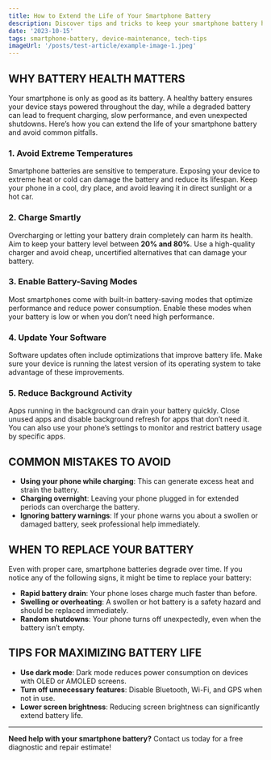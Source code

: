 ```yaml
---
title: How to Extend the Life of Your Smartphone Battery
description: Discover tips and tricks to keep your smartphone battery healthy and long-lasting. Learn how to avoid common mistakes and maximize your device’s battery life.
date: '2023-10-15'
tags: smartphone-battery, device-maintenance, tech-tips
imageUrl: '/posts/test-article/example-image-1.jpeg'
---
```


## WHY BATTERY HEALTH MATTERS

Your smartphone is only as good as its battery. A healthy battery ensures your device stays powered throughout the day, while a degraded battery can lead to frequent charging, slow performance, and even unexpected shutdowns. Here’s how you can extend the life of your smartphone battery and avoid common pitfalls.

### 1. **Avoid Extreme Temperatures**
Smartphone batteries are sensitive to temperature. Exposing your device to extreme heat or cold can damage the battery and reduce its lifespan. Keep your phone in a cool, dry place, and avoid leaving it in direct sunlight or a hot car.

### 2. **Charge Smartly**
Overcharging or letting your battery drain completely can harm its health. Aim to keep your battery level between **20% and 80%**. Use a high-quality charger and avoid cheap, uncertified alternatives that can damage your battery.

### 3. **Enable Battery-Saving Modes**
Most smartphones come with built-in battery-saving modes that optimize performance and reduce power consumption. Enable these modes when your battery is low or when you don’t need high performance.

### 4. **Update Your Software**
Software updates often include optimizations that improve battery life. Make sure your device is running the latest version of its operating system to take advantage of these improvements.

### 5. **Reduce Background Activity**
Apps running in the background can drain your battery quickly. Close unused apps and disable background refresh for apps that don’t need it. You can also use your phone’s settings to monitor and restrict battery usage by specific apps.

## COMMON MISTAKES TO AVOID

- **Using your phone while charging**: This can generate excess heat and strain the battery.
- **Charging overnight**: Leaving your phone plugged in for extended periods can overcharge the battery.
- **Ignoring battery warnings**: If your phone warns you about a swollen or damaged battery, seek professional help immediately.

## WHEN TO REPLACE YOUR BATTERY

Even with proper care, smartphone batteries degrade over time. If you notice any of the following signs, it might be time to replace your battery:
- **Rapid battery drain**: Your phone loses charge much faster than before.
- **Swelling or overheating**: A swollen or hot battery is a safety hazard and should be replaced immediately.
- **Random shutdowns**: Your phone turns off unexpectedly, even when the battery isn’t empty.

## TIPS FOR MAXIMIZING BATTERY LIFE

- **Use dark mode**: Dark mode reduces power consumption on devices with OLED or AMOLED screens.
- **Turn off unnecessary features**: Disable Bluetooth, Wi-Fi, and GPS when not in use.
- **Lower screen brightness**: Reducing screen brightness can significantly extend battery life.

---

**Need help with your smartphone battery?** Contact us today for a free diagnostic and repair estimate!